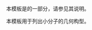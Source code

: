 {{Documentation subpage}}
本模板是{{tl|Chembox}}的一部分，请参见其说明。

本模板用于列出小分子的几何构型。

<includeonly>
[[Category:化学信息框模板|{{PAGENAME}}]]
</includeonly>